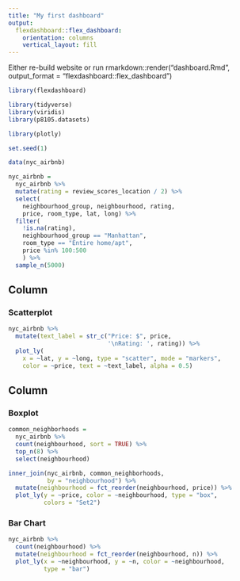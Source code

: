 ```yaml
---
title: "My first dashboard"
output: 
  flexdashboard::flex_dashboard:
    orientation: columns
    vertical_layout: fill
---
```

Either re-build website or run 
rmarkdown::render("dashboard.Rmd", output_format = "flexdashboard::flex_dashboard")

```r
library(flexdashboard)

library(tidyverse)
library(viridis)
library(p8105.datasets)

library(plotly)
```

``` r
set.seed(1)

data(nyc_airbnb)

nyc_airbnb = 
  nyc_airbnb %>% 
  mutate(rating = review_scores_location / 2) %>%
  select(
    neighbourhood_group, neighbourhood, rating, 
    price, room_type, lat, long) %>% 
  filter(
    !is.na(rating),
    neighbourhood_group == "Manhattan",
    room_type == "Entire home/apt",
    price %in% 100:500
    ) %>% 
  sample_n(5000)
```

Column {data-width=650}
-----------------------------------------------------------------------

### Scatterplot

```r
nyc_airbnb %>%
  mutate(text_label = str_c("Price: $", price, 
                            '\nRating: ', rating)) %>% 
  plot_ly(
    x = ~lat, y = ~long, type = "scatter", mode = "markers",
    color = ~price, text = ~text_label, alpha = 0.5)
```

Column {data-width=350}
-----------------------------------------------------------------------

### Boxplot

```r
common_neighborhoods =
  nyc_airbnb %>% 
  count(neighbourhood, sort = TRUE) %>% 
  top_n(8) %>% 
  select(neighbourhood)

inner_join(nyc_airbnb, common_neighborhoods, 
           by = "neighbourhood") %>% 
  mutate(neighbourhood = fct_reorder(neighbourhood, price)) %>% 
  plot_ly(y = ~price, color = ~neighbourhood, type = "box",
          colors = "Set2")
```

### Bar Chart

```r
nyc_airbnb %>% 
  count(neighbourhood) %>% 
  mutate(neighbourhood = fct_reorder(neighbourhood, n)) %>% 
  plot_ly(x = ~neighbourhood, y = ~n, color = ~neighbourhood, 
          type = "bar")
```

